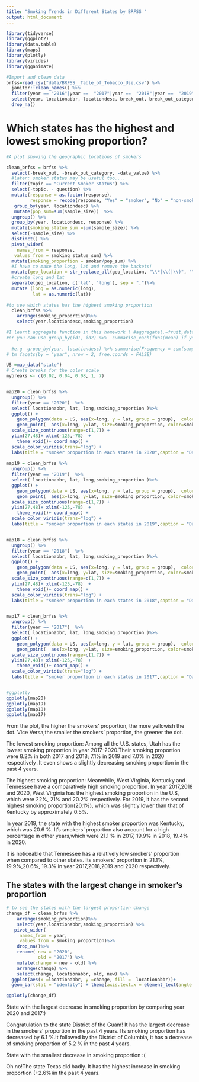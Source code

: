 ```yaml
---
title: "Smoking Trends in Different States by BRFSS "
output: html_document
---
```


```r
library(tidyverse)
library(ggplot2)
library(data.table)
library(maps)
library(plotly)
library(viridis)
library(gganimate)
```

```r
#Import and clean data 
brfss=read_csv("data/BRFSS__Table_of_Tobacco_Use.csv") %>% 
  janitor::clean_names() %>% 
  filter(year == "2016"|year ==  "2017"|year ==  "2018"|year ==  "2019"|year ==  "2020") %>% 
  select(year, locationabbr, locationdesc, break_out, break_out_category,topic, question, geo_location, sample_size, data_value, response, question ) %>% 
  drop_na()
```


# Which states has the highest and lowest smoking proportion? 
```r
#A plot showing the geographic locations of smokers

clean_brfss = brfss %>% 
  select(-break_out, -break_out_category, -data_value) %>% 
  #later: smoker status may be useful too....
  filter(topic == "Current Smoker Status") %>% 
  select(-topic, - question) %>% 
  mutate(response = as.factor(response), 
         response = recode(response, "Yes" = "smoker", "No" = "non-smoker"))%>% 
   group_by(year, locationdesc) %>%
   mutate(pop_sum=sum(sample_size))  %>%
  ungroup() %>% 
  group_by(year, locationdesc, response) %>%
  mutate(smoking_statue_sum =sum(sample_size)) %>%
  select(-sample_size) %>% 
  distinct() %>% 
  pivot_wider(
    names_from = response,
   values_from = smoking_statue_sum) %>% 
  mutate(smoking_proportion = smoker/pop_sum) %>% 
  #I have to make the long, lat and remove the backets!
  mutate(geo_location = str_replace_all(geo_location, "\\*|\\(|\\)", "")) %>% 
  #create long and lat 
  separate(geo_location, c('lat', 'long'), sep = ",")%>% 
  mutate (long = as.numeric(long), 
          lat = as.numeric(lat))
  
#to see which states has the highest smoking proportion
  clean_brfss %>% 
    arrange(smoking_proportion)%>% 
    select(year,locationdesc,smoking_proportion)

#I learnt aggregate function in this homework ! #aggregate(.~fruit,data=df,FUN=sum)
#or you can use group_by(id1, id2) %>%  summarise_each(funs(mean) if you want to sum of rows based on column value in R dataframe
  
  #e.g  group_by(year, locationdesc) %>% summarise(Frequency = sum(sample_size))
# tm_facets(by = "year", nrow = 2, free.coords = FALSE)
```



```r
US =map_data("state") 
# Create breaks for the color scale
mybreaks <- c(0.02, 0.04, 0.08, 1, 7)


map20 = clean_brfss %>% 
  ungroup() %>% 
  filter(year == "2020")  %>% 
  select( locationabbr, lat, long,smoking_proportion )%>% 
  ggplot() +
    geom_polygon(data = US, aes(x=long, y = lat, group = group),  color="lightblue",fill="lightblue", alpha=0.3) +
    geom_point(  aes(x=long, y=lat, size=smoking_proportion, color=smoking_proportion, alpha=smoking_proportion), shape=20, stroke=FALSE) +
  scale_size_continuous(range=c(1,7)) +
  ylim(27,48)+ xlim(-125,-78)  +
    theme_void()+ coord_map() +
  scale_color_viridis(trans="log") +
  labs(title = "smoker proportion in each states in 2020",caption = "Data from Brfss")
  
map19 = clean_brfss %>% 
  ungroup() %>% 
  filter(year == "2019")  %>% 
  select( locationabbr, lat, long,smoking_proportion )%>% 
  ggplot() +
    geom_polygon(data = US, aes(x=long, y = lat, group = group),  color="lightblue",fill="lightblue", alpha=0.3) +
    geom_point(  aes(x=long, y=lat, size=smoking_proportion, color=smoking_proportion, alpha=smoking_proportion), shape=20, stroke=FALSE) +
  scale_size_continuous(range=c(1,7)) +
  ylim(27,48)+ xlim(-125,-78)  +
    theme_void()+ coord_map() +
  scale_color_viridis(trans="log") +
  labs(title = "smoker proportion in each states in 2019",caption = "Data from Brfss")


map18 = clean_brfss %>% 
  ungroup() %>% 
  filter(year == "2018")  %>% 
  select( locationabbr, lat, long,smoking_proportion )%>% 
  ggplot() +
    geom_polygon(data = US, aes(x=long, y = lat, group = group),  color="lightblue",fill="lightblue", alpha=0.3) +
    geom_point(  aes(x=long, y=lat, size=smoking_proportion, color=smoking_proportion, alpha=smoking_proportion), shape=20, stroke=FALSE) +
  scale_size_continuous(range=c(1,7)) +
  ylim(27,48)+ xlim(-125,-78)  +
    theme_void()+ coord_map() +
  scale_color_viridis(trans="log") +
  labs(title = "smoker proportion in each states in 2018",caption = "Data from Brfss")


map17 = clean_brfss %>% 
  ungroup() %>% 
  filter(year == "2017")  %>% 
  select( locationabbr, lat, long,smoking_proportion )%>% 
  ggplot() +
    geom_polygon(data = US, aes(x=long, y = lat, group = group),  color="lightblue",fill="lightblue", alpha=0.3) +
    geom_point(  aes(x=long, y=lat, size=smoking_proportion, color=smoking_proportion, alpha=smoking_proportion), shape=20, stroke=FALSE) +
  scale_size_continuous(range=c(1,7)) +
  ylim(27,48)+ xlim(-125,-78)  +
    theme_void()+ coord_map() +
  scale_color_viridis(trans="log") +
  labs(title = "smoker proportion in each states in 2017",caption = "Data from Brfss")


#ggplotly
ggplotly(map20) 
ggplotly(map19) 
ggplotly(map18) 
ggplotly(map17)

```
From the plot, the higher the smokers' proportion, the more yellowish the dot. Vice Versa,the smaller the smokers' proportion, the greener the dot.

The lowest smoking proportion: 
Among all the U.S. states, Utah has the lowest smoking proportion in year 2017-2020.Their smoking proportion were 8.2% in both 2017 and 2018; 7.1% in 2019 and 7.0% in 2020 respectively .It even shows a slightly decreasing smoking proportion in the past 4 years.

The highest smoking proportion: 
Meanwhile, West Virginia, Kentucky and 	Tennessee have a comparatively high smoking proportion. 
In year 2017,2018 and 2020,  West Virginia has the highest smoking proportion in the U.S, which were 22%, 21% and 20.2% respectively. For 2019, it has the second highest smoking proportion(20.1%), which was slightly lower than that of Kentucky by approximately 0.5%.

In year 2019, the state with the highest smoker proportion was Kentucky, which was 20.6 %. 
It's smokers' proportion also account for a high percentage in other years,which were 21.1 % in 2017, 19.9% in 2018, 19.4% in 2020.

It is noticeable that Tennessee has a relatively low smokers' proportion when compared to other states. Its smokers' proportion in  21.1%, 19.9%,20.6%, 19.3% in year 2017,2018,2019 and 2020 respectively.

## The states with the largest change in smoker's proportion 

```r
# to see the states with the largest proportion change 
change_df = clean_brfss %>% 
    arrange(smoking_proportion)%>% 
    select(year,locationabbr,smoking_proportion) %>% 
   pivot_wider(
     names_from = year, 
     values_from = smoking_proportion)%>% 
    drop_na()%>% 
    rename( new = "2020", 
            old = "2017") %>% 
    mutate(change = new - old) %>% 
    arrange(change) %>%
    select(change, locationabbr, old, new) %>% 
  ggplot(aes(x =locationabbr, y =change, fill =  locationabbr))+
  geom_bar(stat = "identity") + theme(axis.text.x = element_text(angle = 60, vjust = 0.5, hjust=1))
```

```r
ggplotly(change_df)
```


State with the largest decrease in  smoking proportion by comparing year 2020 and 2017:)

Congratulation to the state District of  the Guam! It has the largest decrease in the smokers' proportion in the past 4 years. Its smoking proportion has decreased by 6.1 %.It followed by the  District of Columbia, it has a decrease of smoking proportion of 5.2 % in the past 4 years. 

State with the smallest decrease in  smoking proportion :(

Oh no!The state Texas did badly. It has the highest increase in smoking proportion (+2.6%)in the past 4 years. 




